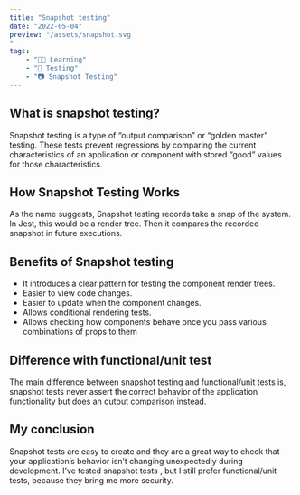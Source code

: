 ```yaml
---
title: "Snapshot testing"
date: "2022-05-04"
preview: "/assets/snapshot.svg
"
tags:
    - "👨‍🎓 Learning"
    - "🧪 Testing"
    - "📷 Snapshot Testing"
---
```


<MdxImage
    src="/assets/snapshot.svg"
    alt="Snapshot testing"
/>

## What is snapshot testing?

Snapshot testing is a type of “output comparison” or “golden master” testing. These tests prevent regressions by comparing the current characteristics of an application or component with stored “good” values for those characteristics.

## How Snapshot Testing Works

As the name suggests, Snapshot testing records take a snap of the system. In Jest, this would be a render tree. Then it compares the recorded snapshot in future executions.

## Benefits of Snapshot testing

-   It introduces a clear pattern for testing the component render trees.
-   Easier to view code changes.
-   Easier to update when the component changes.
-   Allows conditional rendering tests.
-   Allows checking how components behave once you pass various combinations of props to them

## Difference with functional/unit test

The main difference between snapshot testing and functional/unit tests is, snapshot tests never assert the correct behavior of the application functionality but does an output comparison instead.

## My conclusion

Snapshot tests are easy to create and they are a great way to check that your application’s behavior isn’t changing unexpectedly during development. I’ve tested snapshot tests , but I still prefer functional/unit tests, because they bring me more security.
